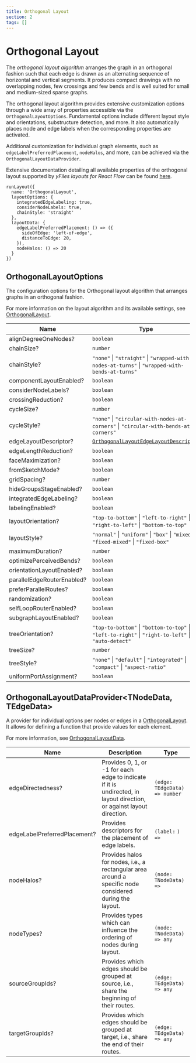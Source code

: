 ```yaml
---
title: Orthogonal Layout
section: 2
tags: []
---
```



#  Orthogonal Layout

The *orthogonal layout algorithm* arranges the graph in an orthogonal fashion such that each edge is drawn as an
alternating sequence of horizontal and vertical segments. It produces compact drawings with no overlapping nodes, few crossings and few bends
and is well suited for small and medium-sized sparse graphs.

The orthogonal layout algorithm provides extensive customization options through a wide array of properties accessible
via the `OrthogonalLayoutOptions`. Fundamental options include different layout style and orientations, substructure detection, and more.
It also automatically places node and edge labels when the corresponding properties are activated.

Additional customization for individual graph elements, such as `edgeLabelPreferredPlacement`, `nodeHalos`, and more, can be achieved via
the `OrthogonalLayoutDataProvider`.

Extensive documentation detailing all available properties of the orthogonal layout supported by *yFiles layouts for React Flow* can be
found [here](https://docs.yworks.com/yfileshtml/#/api/OrthogonalLayout).

```tsx
runLayout({
  name: 'OrthogonalLayout',
  layoutOptions: {
    integratedEdgeLabeling: true,
    considerNodeLabels: true,
    chainStyle: 'straight'
  },
  layoutData: {
    edgeLabelPreferredPlacement: () => ({
      sideOfEdge: 'left-of-edge',
      distanceToEdge: 20,
    }),
    nodeHalos: () => 20
  }
})
```

## OrthogonalLayoutOptions

The configuration options for the Orthogonal layout algorithm that arranges graphs in an orthogonal fashion. <p> For more information on the layout algorithm and its available settings, see [OrthogonalLayout](https://docs.yworks.com/yfileshtml/#/api/OrthogonalLayout). </p>

| Name  | Type |
|---|---|
| <div id="aligndegreeonenodes">alignDegreeOneNodes?</div> | `boolean` |
| <div id="chainsize">chainSize?</div> | `number` |
| <div id="chainstyle">chainStyle?</div> | `"none"`  &#124; `"straight"`  &#124; `"wrapped-with-nodes-at-turns"`  &#124; `"wrapped-with-bends-at-turns"` |
| <div id="componentlayoutenabled">componentLayoutEnabled?</div> | `boolean` |
| <div id="considernodelabels">considerNodeLabels?</div> | `boolean` |
| <div id="crossingreduction">crossingReduction?</div> | `boolean` |
| <div id="cyclesize">cycleSize?</div> | `number` |
| <div id="cyclestyle">cycleStyle?</div> | `"none"`  &#124; `"circular-with-nodes-at-corners"`  &#124; `"circular-with-bends-at-corners"` |
| <div id="edgelayoutdescriptor">edgeLayoutDescriptor?</div> | [`OrthogonalLayoutEdgeLayoutDescriptor`](https://docs.yworks.com/yfileshtml/#/api/OrthogonalLayoutEdgeLayoutDescriptor) |
| <div id="edgelengthreduction">edgeLengthReduction?</div> | `boolean` |
| <div id="facemaximization">faceMaximization?</div> | `boolean` |
| <div id="fromsketchmode">fromSketchMode?</div> | `boolean` |
| <div id="gridspacing">gridSpacing?</div> | `number` |
| <div id="hidegroupsstageenabled">hideGroupsStageEnabled?</div> | `boolean` |
| <div id="integratededgelabeling">integratedEdgeLabeling?</div> | `boolean` |
| <div id="labelingenabled">labelingEnabled?</div> | `boolean` |
| <div id="layoutorientation">layoutOrientation?</div> | `"top-to-bottom"`  &#124; `"left-to-right"`  &#124; `"right-to-left"`  &#124; `"bottom-to-top"` |
| <div id="layoutstyle">layoutStyle?</div> | `"normal"`  &#124; `"uniform"`  &#124; `"box"`  &#124; `"mixed"`  &#124; `"fixed-mixed"`  &#124; `"fixed-box"` |
| <div id="maximumduration">maximumDuration?</div> | `number` |
| <div id="optimizeperceivedbends">optimizePerceivedBends?</div> | `boolean` |
| <div id="orientationlayoutenabled">orientationLayoutEnabled?</div> | `boolean` |
| <div id="paralleledgerouterenabled">parallelEdgeRouterEnabled?</div> | `boolean` |
| <div id="preferparallelroutes">preferParallelRoutes?</div> | `boolean` |
| <div id="randomization">randomization?</div> | `boolean` |
| <div id="selflooprouterenabled">selfLoopRouterEnabled?</div> | `boolean` |
| <div id="subgraphlayoutenabled">subgraphLayoutEnabled?</div> | `boolean` |
| <div id="treeorientation">treeOrientation?</div> | `"top-to-bottom"`  &#124; `"bottom-to-top"`  &#124; `"left-to-right"`  &#124; `"right-to-left"`  &#124; `"auto-detect"` |
| <div id="treesize">treeSize?</div> | `number` |
| <div id="treestyle">treeStyle?</div> | `"none"`  &#124; `"default"`  &#124; `"integrated"`  &#124; `"compact"`  &#124; `"aspect-ratio"` |
| <div id="uniformportassignment">uniformPortAssignment?</div> | `boolean` |



## OrthogonalLayoutDataProvider&lt;TNodeData, TEdgeData&gt;

A provider for individual options per nodes or edges in a [OrthogonalLayout](https://docs.yworks.com/yfileshtml/#/api/OrthogonalLayout). It allows for defining a function that provide values for each element.

For more information, see [OrthogonalLayoutData](https://docs.yworks.com/yfileshtml/#/api/OrthogonalLayoutData).


| Name | Description | Type |
|---|---|---|
| <div id="edgedirectedness">edgeDirectedness?</div> |  Provides 0, 1, or -1 for each edge to indicate if it is undirected, in layout direction, or against layout direction. | `(edge: TEdgeData) => number` |
| <div id="edgelabelpreferredplacement">edgeLabelPreferredPlacement?</div> |  Provides descriptors for the placement of edge labels. | `(label:` <TypeLink type="LabelData"/>`) =>` <TypeLink type="PreferredPlacementDescriptor"/> |
| <div id="nodehalos">nodeHalos?</div> |  Provides halos for nodes, i.e., a rectangular area around a specific node considered during the layout. | `(node: TNodeData) => `<TypeLink type="NodeHalo"/> |
| <div id="nodetypes">nodeTypes?</div> |  Provides types which can influence the ordering of nodes during layout. | `(node: TNodeData) => any` |
| <div id="sourcegroupids">sourceGroupIds?</div> |  Provides which edges should be grouped at source, i.e., share the beginning of their routes. | `(edge: TEdgeData) => any` |
| <div id="targetgroupids">targetGroupIds?</div> |  Provides which edges should be grouped at target, i.e., share the end of their routes. | `(edge: TEdgeData) => any` |
    